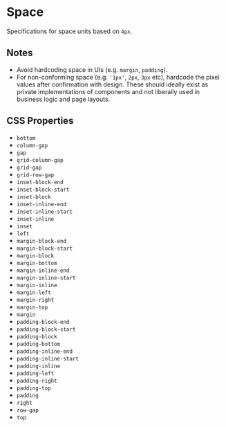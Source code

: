 

<Meta title="Specs/Space" />

# Space

Specifications for space units based on `4px`.

<Canvas>
  <Space />
</Canvas>

## Notes

- Avoid hardcoding space in UIs (e.g. `margin`, `padding`).
- For non-conforming space (e.g. `'1px'`, `2px`, `3px` etc), hardcode the pixel values after confirmation with design. These should ideally exist as private implementations of components and not liberally used in business logic and page layouts.

## CSS Properties

- `bottom`
- `column-gap`
- `gap`
- `grid-column-gap`
- `grid-gap`
- `grid-row-gap`
- `inset-block-end`
- `inset-block-start`
- `inset-block`
- `inset-inline-end`
- `inset-inline-start`
- `inset-inline`
- `inset`
- `left`
- `margin-block-end`
- `margin-block-start`
- `margin-block`
- `margin-bottom`
- `margin-inline-end`
- `margin-inline-start`
- `margin-inline`
- `margin-left`
- `margin-right`
- `margin-top`
- `margin`
- `padding-block-end`
- `padding-block-start`
- `padding-block`
- `padding-bottom`
- `padding-inline-end`
- `padding-inline-start`
- `padding-inline`
- `padding-left`
- `padding-right`
- `padding-top`
- `padding`
- `right`
- `row-gap`
- `top`
